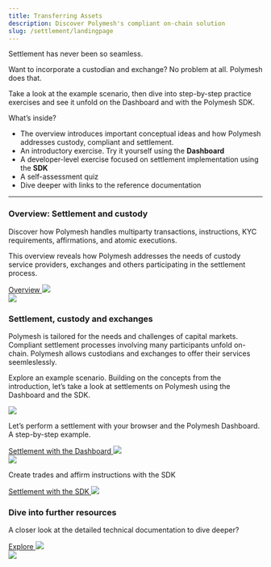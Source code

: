 ```yaml
---
title: Transferring Assets
description: Discover Polymesh's compliant on-chain solution
slug: /settlement/landingpage
---
```



Settlement has never been so seamless.

Want to incorporate a custodian and exchange? No problem at all. Polymesh does that.

Take a look at the example scenario, then dive into step-by-step practice exercises and see it unfold on the Dashboard and with the Polymesh SDK.

What’s inside?
* The overview introduces important conceptual ideas and how Polymesh addresses custody, compliant and settlement.
* An introductory exercise. Try it yourself using the **Dashboard**
* A developer-level exercise focused on settlement implementation using the **SDK**
* A self-assessment quiz
* Dive deeper with links to the reference documentation

***

<div class="box-overview-card">
	<div class="content-left">
		<h3>Overview: Settlement and custody</h3>
		<p>Discover how Polymesh handles multiparty transactions, instructions, KYC requirements, affirmations, and atomic executions.</p>
		<p>This overview reveals how Polymesh addresses the needs of custody service providers, exchanges and others participating in the settlement process.</p>
		<a class="action-link" href="#">
			Overview
			<img src="/icon-arrow-right.svg"/>
		</a>
	</div>
	<div class="image-right">
		<img src="/illu-p-screen.svg"/>
	</div>
</div>
<h3>Settlement, custody and exchanges</h3>
Polymesh is tailored for the needs and challenges of capital markets. Compliant settlement processes involving many participants unfold on-chain. Polymesh allows custodians and exchanges to offer their services seemleslessly.

Explore an example scenario. Building on the concepts from the introduction, let’s take a look at settlements on Polymesh using the Dashboard and the SDK.

<div class="box-action-cards">
	<div class="content-wrapper">
		<div class="action-card">
			<img class="action-icon" src="/tmpAssets/briefcase-01.svg"/>
			<p>Let’s perform a settlement with your browser and the Polymesh Dashboard. A step-by-step example.</p>
			<a class="action-link" href="#">
				Settlement with the Dashboard
				<img src="/icon-arrow-right.svg"/>
			</a>
		</div>
		<div class="action-card">
			<img class="action-icon" src="/tmpAssets/brackets-01.svg"/>
			<p>Create trades and affirm instructions with the SDK</p>
			<a class="action-link" href="#">
				Settlement with the SDK
				<img src="/icon-arrow-right.svg"/>
			</a>
		</div>
	</div>
</div>

<div class="box-overview-card">
	<div class="content-left">
		<h3>Dive into further resources</h3>
		<p>A closer look at the detailed technical documentation to dive deeper?</p>
		<a class="action-link" href="#">
			Explore
			<img src="/icon-arrow-right.svg"/>
		</a>
	</div>
	<div class="image-right">
		<img src="/illu-p-code.svg"/>
	</div>
</div>
